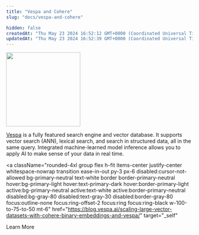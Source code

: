 ```yaml
---
title: "Vespa and Cohere"
slug: "docs/vespa-and-cohere"

hidden: false
createdAt: "Thu May 23 2024 16:52:12 GMT+0000 (Coordinated Universal Time)"
updatedAt: "Thu May 23 2024 16:52:39 GMT+0000 (Coordinated Universal Time)"
---
```


<img src="../../../assets/images/912a0a4-vespa-logo.svg" width="200px" height="auto" />

[Vespa](https://vespa.ai/) is a fully featured search engine and vector database. It supports vector search (ANN), lexical search, and search in structured data, all in the same query. Integrated machine-learned model inference allows you to apply AI to make sense of your data in real time.

<a
  className="rounded-4xl group flex h-fit items-center justify-center whitespace-nowrap transition ease-in-out py-3 px-6 disabled:cursor-not-allowed bg-primary-neutral text-white border border-primary-neutral hover:bg-primary-light hover:text-primary-dark hover:border-primary-light active:bg-primary-neutral active:text-white active:border-primary-neutral disabled:bg-gray-80 disabled:text-gray-30 disabled:border-gray-80 focus:outline-none focus:ring-offset-2 focus:ring focus:ring-black w-100-to-75-to-50 mt-6"
  href="https://blog.vespa.ai/scaling-large-vector-datasets-with-cohere-binary-embeddings-and-vespa/"
  target="_self"
>
  <span className="text-sm lg:text-base">Learn More</span>
</a>
